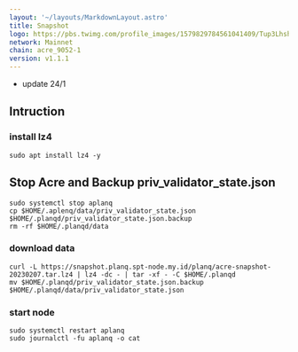 ```yaml
---
layout: '~/layouts/MarkdownLayout.astro'
title: Snapshot
logo: https://pbs.twimg.com/profile_images/1579829784561041409/Tup3Lhsh_400x400.jpg
network: Mainnet
chain: acre_9052-1
version: v1.1.1
---
```

- update 24/1

## Intruction

### install lz4
```
sudo apt install lz4 -y
```
## Stop Acre and Backup priv_validator_state.json
```
sudo systemctl stop aplanq
cp $HOME/.aplenq/data/priv_validator_state.json $HOME/.planqd/priv_validator_state.json.backup
rm -rf $HOME/.planqd/data
```

### download data

```
curl -L https://snapshot.planq.spt-node.my.id/planq/acre-snapshot-20230207.tar.lz4 | lz4 -dc - | tar -xf - -C $HOME/.planqd
mv $HOME/.planqd/priv_validator_state.json.backup $HOME/.planqd/data/priv_validator_state.json
```

### start node

```
sudo systemctl restart aplanq
sudo journalctl -fu aplanq -o cat
```
